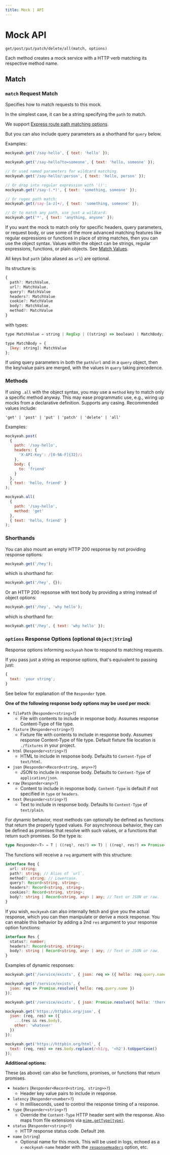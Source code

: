 ```yaml
---
title: Mock | API
---
```


# Mock API

`get/post/put/patch/delete/all(match, options)`

Each method creates a mock service with a HTTP verb matching its respective method name.

## Match

<div id="parameters"></div>

### `match` Request Match

Specifies how to match requests to this mock.

In the simplest case, it can be a string specifying the `path` to match.

We support [Express route path matching options](https://expressjs.com/en/guide/routing.html#route-paths).

But you can also include query parameters as a shorthand for `query` below.

Examples:

```js
mockyeah.get('/say-hello', { text: 'hello' });

mockyeah.get('/say-hello?to=someone', { text: 'hello, someone' });

// Or used named parameters for wildcard matching.
mockyeah.get('/say-hello/:person', { text: 'hello, person' });

// Or drop into regular expression with '()':
mockyeah.get('/say-(.*)', { text: 'something, someone' });

// Or regex path match:
mockyeah.get(/say-[a-z]+/, { text: 'something, someone' });

// Or to match any path, use just a wildcard:
mockyeah.get('*', { text: 'anything, anyone' });
```

If you want the mock to match only for specific headers, query parameters, or request body,
or use some of the more advanced matching features like regular expressions or functions
in place of string matches, then you can use the object syntax.
Values within the object can be strings, regular expressions,
functions, or plain objects. See [Match Values](Match-Values).

All keys but `path` (also aliased as `url`) are optional.

Its structure is:

<!-- prettier-ignore -->
```js
{
  path?: MatchValue,
  url?: MatchValue,
  query?: MatchValue
  headers?: MatchValue
  cookie?: MatchValue
  body?: MatchValue,
  method?: MatchValue
}
```

with types:

<!-- prettier-ignore -->
```js
type MatchValue = string | RegExp | ((string) => boolean) | MatchBody;

type MatchBody = {
  [key: string]: MatchValue
};
```

If using query parameters in both the `path`/`url` and in a `query` object, then the key/value
pairs are merged, with the values in `query` taking precedence.

### Methods

If using `.all` with the object syntax, you may use a `method` key to match only a specific method anyway.
This may ease programmatic use, e.g., wiring up mocks from a declarative definition.
Supports any casing. Recommended values include:

`'get' | 'post' | 'put' | 'patch' | 'delete' | 'all'`

Examples:

```js
mockyeah.post(
  {
    path: '/say-hello',
    headers: {
      'X-API-Key': /[0-9A-F]{32}/i
    },
    body: {
      to: 'friend'
    }
  },
  { text: 'hello, friend' }
);
```

```js
mockyeah.all(
  {
    path: '/say-hello',
    method: 'get'
  },
  { text: 'hello, friend' }
);
```

### Shorthands

You can also mount an empty HTTP 200 response by not providing response options:

```js
mockyeah.get('/hey');
```

which is shorthand for:

```js
mockyeah.get('/hey', {});
```

Or an HTTP 200 repsonse with text body by providing a string instead of object options:

```js
mockyeah.get('/hey', 'why hello');
```

which is shorthand for:

```js
mockyeah.get('/hey', { text: 'why hello' });
```

<div id="options"></div>

### `options` Response Options (optional `Object|String`)

Response options informing `mockyeah` how to respond to matching requests.

If you pass just a string as response options, that's equivalent to passing just:

```js
{
  text: 'your string';
}
```

See below for explanation of the `Responder` type.

**One of the following response body options may be used per mock:**

- `filePath` (`Responder<string>?`)
  - File with contents to include in response body. Assumes response Content-Type of file type.
- `fixture` (`Responder<string>?`)
  - Fixture file with contents to include in response body. Assumes response Content-Type of file type. Default fixture file location is `./fixtures` in your project.
- `html` (`Responder<string>?`)
  - HTML to include in response body. Defaults to `Content-Type` of `text/html`.
- `json` (`Responder<Record<string, any>>?`)
  - JSON to include in response body. Defaults to `Content-Type` of `application/json`.
- `raw` (`Responder<any>?`)
  - Content to include in response body. `Content-Type` is default if not specified in `type` or `headers`.
- `text` (`Responder<string>?`)
  - Text to include in response body. Defaults to `Content-Type` of `text/plain`.

For dynamic behavior, most methods can optionally be defined as functions that return the properly typed values.
For asynchronous behavior, they can be defined as promises that resolve with such values, or a functions that return such promises. So the type is:

```ts
type Responder<T> = T | ((req?, res?) => T) | ((req?, res?) => Promise<T>) | Promise<T>;
```

The functions will receive a `req` argument with this structure:

```ts
interface Req {
  url: string;
  path?: string; // Alias of `url`.
  method?: string; // Lowercase.
  query?: Record<string, string>;
  headers?: Record<string, string>;
  cookies?: Record<string, string>;
  body?: string | Record<string, any> | any; // Text or JSON or raw.
}
```

If you wish, `mockyeah` can also internally fetch and give you the actual response,
which you can then manipulate or derive a mock response.
You can enable this behavior by adding a 2nd `res` argument to your
response option functions:

```ts
interface Res {
  status?: number;
  headers?: Record<string, string>;
  body?: string | Record<string, any> | any; // Text or JSON or raw.
}
```

Examples of dynamic responses:

```js
mockyeah.get('/service/exists', { json: req => ({ hello: req.query.name }) });
```

```js
mockyeah.get('/service/exists', {
  json: req => Promise.resolve({ hello: req.query.name })
});
```

```js
mockyeah.get('/service/exists', { json: Promise.resolve({ hello: 'there' }) });
```

```js
mockyeah.get('https://httpbin.org/json', {
  json: (req, res) => ({
    ...(res && res.body),
    other: 'whatever'
  })
});
```

```js
mockyeah.get('https://httpbin.org/html', {
  text: (req, res) => res.body.replace(/<h1/g, '<h2').toUpperCase()
});
```

**Additional options:**

These (as above) can also be functions, promises, or functions that return promises.

- `headers` (`Responder<Record<string, string>>?`)
  - Header key value pairs to include in response.
- `latency` (`Responder<number>?`)
  - In milliseconds, used to control the response timing of a response.
- `type` (`Responder<string>?`)
  - Override the `Content-Type` HTTP header sent with the response. Also maps from file extensions via [`mime.getType(type)`](https://www.npmjs.com/package/mime#mimegettypepathorextension).
- `status` (`Responder<string>?`)
  - HTTP response status code. Default `200`.
- `name` (`string`)
  - Optional name for this mock. This will be used in logs, echoed as a `x-mockyeah-name` header with the [`responseHeaders`](../../mockyeah-fetch/Configuration#responseheaders) option, etc.
